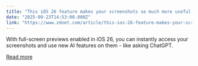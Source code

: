 ```yaml
---
title: "This iOS 26 feature makes your screenshots so much more useful - here's how it works"
date: "2025-09-23T14:53:00.000Z"
link: "https://www.zdnet.com/article/this-ios-26-feature-makes-your-screenshots-so-much-more-useful-heres-how-it-works/"
---
```


With full-screen previews enabled in iOS 26, you can instantly access your screenshots and use new AI features on them - like asking ChatGPT.

[Read more](https://www.zdnet.com/article/this-ios-26-feature-makes-your-screenshots-so-much-more-useful-heres-how-it-works/)
